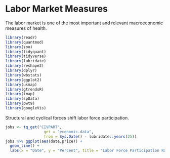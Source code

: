 # Labor Market Measures {#labor}

The labor market is one of the most important and relevant macroeconomic measures of health.

```r
library(readr)
library(quantmod)
library(zoo)
library(tidyquant)
library(tidyverse)
library(lubridate)
library(reshape2)
library(dplyr)
library(wbstats)
library(ggplot2)
library(usmap)
library(gtrendsR)
library(tmap)
library(spData)
library(pwt9)
library(googleVis)


```

Structural and cyclical forces shift labor force participation. 

```r
jobs <- tq_get("CIVPART", 
                 get = "economic.data",
                 from = Sys.Date() - lubridate::years(25))
jobs %>% ggplot(aes(date,price)) + 
  geom_line() + 
  labs(x = "Date", y = "Percent", title = "Labor Force Participation Rate", color = "Series")
```

